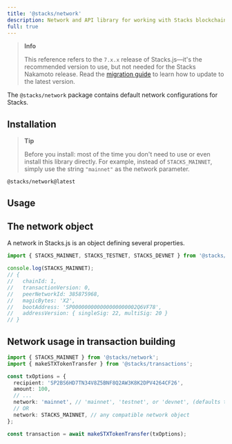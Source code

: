```yaml
---
title: '@stacks/network'
description: Network and API library for working with Stacks blockchain nodes.
full: true
---
```


> **Info**
> 
> This reference refers to the `7.x.x` release of Stacks.js—it's the recommended version to use, but not needed for the Stacks Nakamoto release.
> Read the [migration guide](https://github.com/hirosystems/stacks.js/blob/main/.github/MIGRATION.md#stacksjs-5xx--7xx) to learn how to update to the latest version.

The `@stacks/network` package contains default network configurations for Stacks.

## Installation

> **Tip**
> 
> Before you install: most of the time you don't need to use or even install this library directly.
> For example, instead of `STACKS_MAINNET`, simply use the string `"mainnet"` as the network parameter.

```package-install
@stacks/network@latest
```

## Usage

## The network object

A network in Stacks.js is an object defining several properties.

```ts
import { STACKS_MAINNET, STACKS_TESTNET, STACKS_DEVNET } from '@stacks/network';

console.log(STACKS_MAINNET);
// {
//   chainId: 1,
//   transactionVersion: 0,
//   peerNetworkId: 385875968,
//   magicBytes: 'X2',
//   bootAddress: 'SP000000000000000000002Q6VF78',
//   addressVersion: { singleSig: 22, multiSig: 20 }
// }
```

## Network usage in transaction building

```ts
import { STACKS_MAINNET } from '@stacks/network';
import { makeSTXTokenTransfer } from '@stacks/transactions';

const txOptions = {
  recipient: 'SP2BS6HD7TN34V8Z5BNF8Q2AW3K8K2DPV4264CF26',
  amount: 100,
  // ...
  network: 'mainnet', // 'mainnet', 'testnet', or 'devnet', (defaults to mainnet)
  // OR
  network: STACKS_MAINNET, // any compatible network object
};

const transaction = await makeSTXTokenTransfer(txOptions);
```
